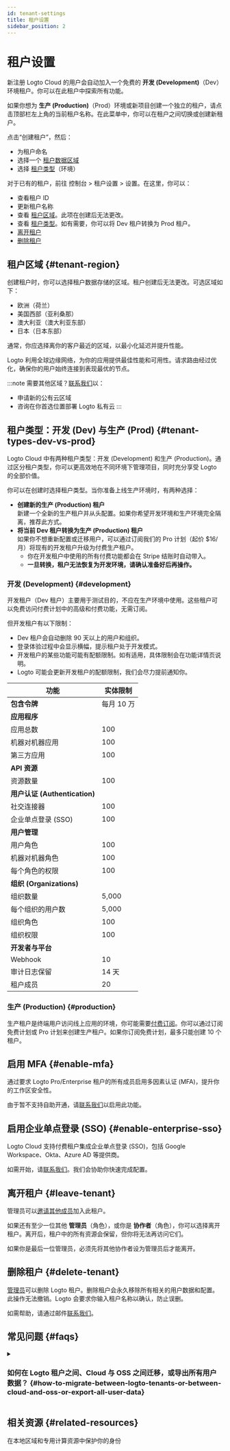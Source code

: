```yaml
---
id: tenant-settings
title: 租户设置
sidebar_position: 2
---
```


# 租户设置

新注册 Logto Cloud 的用户会自动加入一个免费的 **开发 (Development)**（Dev）环境租户。你可以在此租户中探索所有功能。

如果你想为 **生产 (Production)**（Prod）环境或新项目创建一个独立的租户，请点击顶部栏左上角的当前租户名称。在此菜单中，你可以在租户之间切换或创建新租户。

点击“创建租户”，然后：

- 为租户命名
- 选择一个 [租户数据区域](#tenant-region)
- 选择 [租户类型](#tenant-types-dev-vs-prod)（环境）

对于已有的租户，前往 <CloudLink to="/settings">控制台 > 租户设置 > 设置</CloudLink>。在这里，你可以：

- 查看租户 ID
- 更新租户名称
- 查看 [租户区域](#tenant-region)。此项在创建后无法更改。
- 查看 [租户类型](#tenant-types-dev-vs-prod)。如有需要，你可以将 Dev 租户转换为 Prod 租户。
- [离开租户](#leave-tenant)
- [删除租户](#delete-tenant)

## 租户区域 \{#tenant-region}

创建租户时，你可以选择租户数据存储的区域。租户创建后无法更改。可选区域如下：

- 欧洲（荷兰）
- 美国西部（亚利桑那）
- 澳大利亚（澳大利亚东部）
- 日本（日本东部）

通常，你应选择离你的客户最近的区域，以最小化延迟并提升性能。

Logto 利用全球边缘网络，为你的应用提供最佳性能和可用性。请求路由经过优化，确保你的用户始终连接到表现最优的节点。

:::note
需要其他区域？[联系我们](https://logto.io/contact)以：

- 申请新的公有云区域
- 咨询在你首选位置部署 Logto 私有云
  :::

## 租户类型：开发 (Dev) 与生产 (Prod) \{#tenant-types-dev-vs-prod}

Logto Cloud 中有两种租户类型：开发 (Development) 和生产 (Production)。通过区分租户类型，你可以更高效地在不同环境下管理项目，同时充分享受 Logto 的全部价值。

你可以在创建时选择租户类型。当你准备上线生产环境时，有两种选择：

- **创建新的生产 (Production) 租户**  
  新建一个全新的生产租户并从头配置。如果你希望开发环境和生产环境完全隔离，推荐此方式。
- **将当前 Dev 租户转换为生产 (Production) 租户**  
  如果你不想重新配置或迁移用户，可以通过订阅我们的 Pro 计划（起价 $16/月）将现有的开发租户升级为付费生产租户。
  - 你在开发租户中使用的所有付费功能都会在 Stripe 结账时自动带入。
  - **一旦转换，租户无法恢复为开发环境，请确认准备好后再操作。**

### 开发 (Development) \{#development}

开发租户（Dev 租户）主要用于测试目的，不应在生产环境中使用。这些租户可以免费访问付费计划中的高级和付费功能，无需订阅。

但开发租户有以下限制：

- Dev 租户会自动删除 90 天以上的用户和组织。
- 登录体验过程中会显示横幅，提示租户处于开发模式。
- 开发租户的某些功能可能有配额限制。如有适用，具体限制会在功能详情页说明。
- Logto 可能会更新开发租户的配额限制，我们会尽力提前通知你。

| 功能                          | 实体限制   |
| ----------------------------- | ---------- |
| **包含令牌**                  | 每月 10 万 |
| **应用程序**                  |
| 应用总数                      | 100        |
| 机器对机器应用                | 100        |
| 第三方应用                    | 100        |
| **API 资源**                  |            |
| 资源数量                      | 100        |
| **用户认证 (Authentication)** |            |
| 社交连接器                    | 100        |
| 企业单点登录 (SSO)            | 100        |
| **用户管理**                  |            |
| 用户角色                      | 100        |
| 机器对机器角色                | 100        |
| 每个角色的权限                | 100        |
| **组织 (Organizations)**      |            |
| 组织数量                      | 5,000      |
| 每个组织的用户数              | 5,000      |
| 组织角色                      | 100        |
| 组织权限                      | 100        |
| **开发者与平台**              |            |
| Webhook                       | 10         |
| 审计日志保留                  | 14 天      |
| 租户成员                      | 20         |

### 生产 (Production) \{#production}

生产租户是终端用户访问线上应用的环境，你可能需要[付费订阅](https://logto.io/pricing)。你可以通过订阅免费计划或 Pro 计划来创建生产租户。如果你订阅免费计划，最多只能创建 10 个租户。

## 启用 MFA \{#enable-mfa}

通过要求 Logto Pro/Enterprise 租户的所有成员启用多因素认证 (MFA)，提升你的工作区安全性。

由于暂不支持自助开通，请[联系我们](https://logto.io/contact)以启用此功能。

## 启用企业单点登录 (SSO) \{#enable-enterprise-sso}

Logto Cloud 支持付费租户集成企业单点登录 (SSO)，包括 Google Workspace、Okta、Azure AD 等提供商。

如需开始，请[联系我们](https://logto.io/contact)。我们会协助你快速完成配置。

## 离开租户 \{#leave-tenant}

管理员可以[邀请其他成员](/logto-cloud/tenant-member-management)加入此租户。

如果还有至少一位其他 **管理员**（角色），或你是 **协作者**（角色），你可以选择离开租户。离开后，租户中的所有资源会保留，但你将无法再访问它们。

如果你是最后一位管理员，必须先将其他协作者设为管理员后才能离开。

## 删除租户 \{#delete-tenant}

[管理员](/logto-cloud/tenant-member-management#invite-collaborators)可以删除 Logto 租户。删除租户会永久移除所有相关的用户数据和配置。此操作无法撤销。Logto 会要求你输入租户名称以确认，防止误删。

如需帮助，请通过邮件[联系我们](https://logto.io/contact)。

## 常见问题 \{#faqs}

<details>
<summary>

### 如何在 Logto 租户之间、Cloud 与 OSS 之间迁移，或导出所有用户数据？ \{#how-to-migrate-between-logto-tenants-or-between-cloud-and-oss-or-export-all-user-data}

</summary>

你目前可以自行将 **开发 (Development)** 租户转换为付费计划的 **生产 (Production)** 租户。[了解更多](#tenant-types-dev-vs-prod)

但 Logto Cloud 与 OSS 版本之间的自助迁移（包括所有配置和用户数据）暂不支持。如需此服务，请[联系 Logto 团队](https://logto.io/contact)讨论你的需求。

如果你计划停止在某项目中使用 Logto Cloud，Logto 可以协助你导出所有用户数据。请[联系我们](https://logto.io/contact)。

</details>

## 相关资源 \{#related-resources}

<Url href="https://blog.logto.io/data-region-resources">在本地区域和专用计算资源中保护你的身份</Url>

